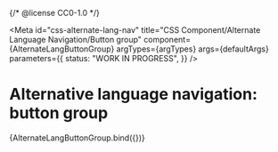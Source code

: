 {/* @license CC0-1.0 */}


<Meta
  id="css-alternate-lang-nav"
  title="CSS Component/Alternate Language Navigation/Button group"
  component={AlternateLangButtonGroup}
  argTypes={argTypes}
  args={defaultArgs}
  parameters={{
    status: "WORK IN PROGRESS",
  }}
/>

# Alternative language navigation: button group

<Canvas>
  <Story name="Button group" args={exampleArgs}>
    {AlternateLangButtonGroup.bind({})}
  </Story>
</Canvas>

<ArgsTable story="Button group" />
